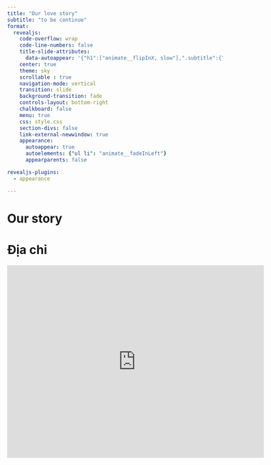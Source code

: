 ```yaml
---
title: "Our love story"
subtitle: "to be continue"
format:
  revealjs:
    code-overflow: wrap
    code-line-numbers: false
    title-slide-attributes:
      data-autoappear: '{"h1":["animate__flipInX, slow"],".subtitle":{"animation":"animate__fadeInDown", "speed":"faster", "split":"letters", "delay":"40", "container-delay":"1000"}}'
    center: true
    theme: sky
    scrollable : true
    navigation-mode: vertical
    transition: slide
    background-transition: fade
    controls-layout: bottom-right
    chalkboard: false
    menu: true
    css: style.css
    section-divs: false
    link-external-newwindow: true
    appearance:
      autoappear: true
      autoelements: {"ul li": "animate__fadeInLeft"}
      appearparents: false

revealjs-plugins:
  - appearance

---
```


# Our story

# Địa chỉ

<iframe src="https://www.google.com/maps/embed?pb=!1m14!1m8!1m3!1d1175.8428162269743!2d106.85520348241621!3d10.951652361228417!3m2!1i1024!2i768!4f13.1!3m3!1m2!1s0x3174dfb47a327b71%3A0xb44e728e45a8db36!2sKim%20Center!5e0!3m2!1svi!2sus!4v1731579573130!5m2!1svi!2sus" width="600" height="450" style="border:0;" allowfullscreen="" loading="lazy" referrerpolicy="no-referrer-when-downgrade"></iframe>

